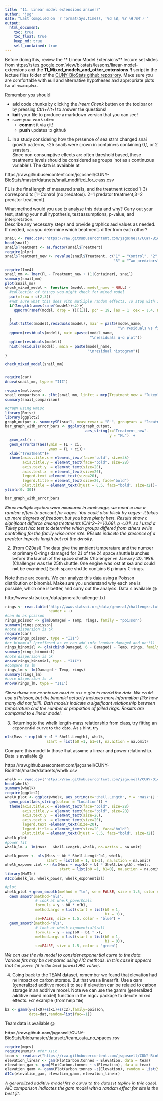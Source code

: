 ```yaml
---
title: "11. Linear model extensions answers"
author: "jsg"
date: "Last compiled on `r format(Sys.time(), '%d %B, %Y %H:%M')`"
output:
  html_document:
    toc: true
    toc_float: true
    keep_md: true
    self_contained: true
---
```


Before doing this, review the ** Linear Model Extensions** lecture set slides 
from https://sites.google.com/view/biostats/lessons/linear-model-extensions
and the  **11_Mixed_models_and_other_extensions.R**
script in the lecture files folder of the
[CUNY-BioStats github repository](https://github.com/jsgosnell/CUNY-BioStats). 
Make sure you are comfortable with null and alternative hypotheses and appropriate plots
for all examples.

Remember you should

* add code chunks by clicking the *Insert Chunk* button on the toolbar or by
pressing *Ctrl+Alt+I* to answer the questions!
* **knit** your file to produce a markdown version that you can see!
* save your work often 
  * **commit** it via git!
  * **push** updates to github

1. In a study considering how the presence of sea stars changed snail growth 
patterns, ~25 snails were grown in containers containing 0,1, or 2 seastars.  
Since non-consumptive effects are often threshold based, these treatments levels
should be considered as groups (not as a continuous variable!).  The data is 
available at

https://raw.githubusercontent.com/jsgosnell/CUNY-BioStats/master/datasets/snail_modified_for_class.csv   

FL is the final length of measured snails, and the treatment (coded 1-3) correspond
to  [1=Control (no predators). 2=1 predator treatment,3=2 predator treatment). 

What method would you use to analyze this data and why? Carry out your test, 
stating your null hypothesis, test assumptions, p-value, and interpretation.  
Describe any necessary steps and provide graphics and values as needed.  If 
needed, can you determine which treatments differ from each other?


```r
snail <- read.csv("https://raw.githubusercontent.com/jsgosnell/CUNY-BioStats/master/datasets/snail_modified_for_class.csv")
head(snail)
snail$Treatment <- as.factor(snail$Treatment)
require(plyr)
snail$Treatment_new <- revalue(snail$Treatment, c("1" = "Control", "2" = "Single predator",
                                                  "3" = "Two predators"))

require(lme4)
snail_mm <- lmer(FL ~ Treatment_new + (1|Container), snail)
summary(snail_mm)
plot(snail_mm)
check_mixed_model <- function (model, model_name = NULL) {
  #collection of things you might check for mixed model
  par(mfrow = c(2,3))
  #not sure what this does with mutliple random effects, so stop with 1 for now
  if(length(names(ranef(model))<2)){
    qqnorm(ranef(model, drop = T)[[1]], pch = 19, las = 1, cex = 1.4, main= paste(model_name, 
                                                                                  "\n Random effects Q-Q plot"))
  }
  plot(fitted(model),residuals(model), main = paste(model_name, 
                                                    "\n residuals vs fitted"))
  qqnorm(residuals(model), main =paste(model_name, 
                                       "\nresiduals q-q plot"))
  qqline(residuals(model))
  hist(residuals(model), main = paste(model_name, 
                                      "\nresidual histogram"))
}

check_mixed_model(snail_mm)


require(car)
Anova(snail_mm, type = "III")

require(multcomp)
snail_comparison <- glht(snail_mm, linfct = mcp(Treatment_new = "Tukey"))
summary(snail_comparison)

#graph using Rmisc
library(Rmisc)
library(ggplot2)
graph_output <- summarySE(snail, measurevar = "FL", groupvars = "Treatment_new")
bar_graph_with_error_bars <- ggplot(graph_output, 
                                     aes_string(x="Treatment_new", 
                                                y = "FL")) +
  geom_col() + 
  geom_errorbar(aes(ymin = FL - ci, 
                    ymax = FL + ci))+
  xlab("Treatment")+
  theme(axis.title.x = element_text(face="bold", size=28), 
        axis.title.y = element_text(face="bold", size=28), 
        axis.text.y  = element_text(size=20),
        axis.text.x  = element_text(size=20), 
        legend.text =element_text(size=20),
        legend.title = element_text(size=20, face="bold"),
        plot.title = element_text(hjust = 0.5, face="bold", size=32))+
ylim(c(0, 30))

bar_graph_with_error_bars

```
*Since multiple oysters were measured in each cage, we need to use a random effect
to account for cages. You could also block by cages- it takes up more degrees of 
freedom, but you have plenty here.  Results show a significant differce among 
treatments (Chi^2~2=10.681, p <.01), so I used a Tukey post hoc test to determine 
which groups differed from others while controlling for the family wise error rate.
REsults indicate the presence of a predator impacts length but not the density.*

2. (From OZDasl) The data give the ambient temperature and the number of 
primary O-rings damaged for 23 of the 24 space shuttle launches before the 
launch of the space shuttle Challenger on January 20, 1986. (Challenger was the
25th shuttle. One engine was lost at sea and could not be examined.) Each space
shuttle contains 6 primary O-rings.

Note these are counts. We can analyze this data using a Poisson distribution 
or binomial. Make sure you understand why each one is possible, which one is 
better, and carry out the analysis.  Data is available @ 

http://www.statsci.org/data/general/challenger.txt

```r
rings <- read.table("http://www.statsci.org/data/general/challenger.txt", 
                    header = T)
#can do as poisson
rings_poisson <- glm(Damaged ~ Temp, rings, family = "poisson")
summary(rings_poisson)
#note dispersion is ok
require(car)
Anova(rings_poisson, type = "III")
#or binomial (preffered as we can add info (number damaged and not!))
rings_binomial <- glm(cbind(Damaged, 6 - Damaged) ~ Temp, rings, family = "binomial")
summary(rings_binomial)
#note dispersion is ok
Anova(rings_binomial, type = "III")
#compare to lm
rings_lm <- lm(Damaged ~ Temp, rings)
summary(rings_lm)
#note dispersion is ok
Anova(rings_lm, type = "III")
```

*Since these are counts we need to use a glm to model the data. We could use a 
Poisson, but the binomial actually includes more information (like how many did
not fail!). Both models indicate a significant relationship between temperature
and the number or proportion of failed rings. Results are compared to a linear model.*

3. Returning to the whelk length-mass relationship from class, try fitting an 
exponential curve to the data.  As a hint, try

```r
nls(Mass ~ exp(b0 + b1 * Shell.Length), whelk, 
                   start = list(b0 =1, b1=0), na.action = na.omit)
```

Compare this model to those that assume a linear and power relationship.  Data is available @

https://raw.githubusercontent.com/jsgosnell/CUNY-BioStats/master/datasets/whelk.csv 

```r
whelk <- read.csv("https://raw.githubusercontent.com/jsgosnell/CUNY-BioStats/master/datasets/whelk.csv")
head(whelk)
summary(whelk)
require(ggplot2)
whelk_plot <- ggplot(whelk, aes_string(x="Shell.Length", y = "Mass")) +
  geom_point(aes_string(colour = "Location")) + 
  theme(axis.title.x = element_text(face="bold", size=28), 
        axis.title.y = element_text(face="bold", size=28), 
        axis.text.y  = element_text(size=20),
        axis.text.x  = element_text(size=20), 
        legend.text =element_text(size=20),
        legend.title = element_text(size=20, face="bold"),
        plot.title = element_text(hjust = 0.5, face="bold", size=32))
whelk_plot
#power fit
whelk_lm <- lm(Mass ~ Shell.Length, whelk, na.action = na.omit)

whelk_power <- nls(Mass ~ b0 * Shell.Length^b1, whelk, 
                   start = list(b0 = 1, b1=3), na.action = na.omit)
whelk_exponential <- nls(Mass ~ exp(b0 + b1 * Shell.Length), whelk, 
                         start = list(b0 =1, b1=0), na.action = na.omit)
library(MuMIn)
AICc(whelk_lm, whelk_power, whelk_exponential)

#plot
whelk_plot + geom_smooth(method = "lm", se = FALSE, size = 1.5, color = "orange")+ 
  geom_smooth(method="nls", 
              # look at whelk_power$call
              formula = y ~ b0 * x^b1, 
              method.args = list(start = list(b0 = 1, 
                                              b1 = 3)), 
              se=FALSE, size = 1.5, color = "blue") +
  geom_smooth(method="nls", 
              # look at whelk_exponential$call
              formula = y ~ exp(b0 + b1 * x), 
              method.args = list(start = list(b0 = 1, 
                                              b1 = 0)), 
              se=FALSE, size = 1.5, color = "green")
```
*We can use the nls model to consider exponential curve to the data. Various fits
may be compared using AIC methods.  In this case it appears that the power fit is 
the best (lowest AIC value).*

4. Going back to the TEAM dataset, remember we found that elevation had no 
impact on carbon storage.  But that was a linear fit. Use a gam (generalized 
additive model) to see if elevation can be related to carbon storage in an 
additive model.  Note we can use the gamm (generalized additive mixed model) 
function in the mgcv package to denote mixed effects.  For example (from help 
file)
```r
b2 <- gamm(y~s(x0)+s(x1)+s(x2),family=poisson,
           data=dat,random=list(fac=~1))
```

Team data is available @ 

https://raw.github.com/jsgosnell/CUNY-BioStats/blob/master/datasets/team_data_no_spaces.csv 

```r
require(mgcv)
require(MuMIn) #for AICc
team <- read.csv("https://raw.githubusercontent.com/jsgosnell/CUNY-BioStats/master/datasets/team_data_no_spaces.csv", stringsAsFactors = T)
elevation_linear <- gam(PlotCarbon.tonnes ~ Elevation, data = team)
elevation_gam <- gam(PlotCarbon.tonnes ~ s(Elevation), data = team)
elevation_gamm <- gamm(PlotCarbon.tonnes ~s(Elevation), random = list(Site.Name = ~ 1), data = team)
AICc(elevation_gam, elevation_gamm, elevation_linear)
```
*A generalized additive model fits a curve to the dataset (spline in this case). 
AIC comparison indicates the gam model with a random effect for site is the best
fit.*
